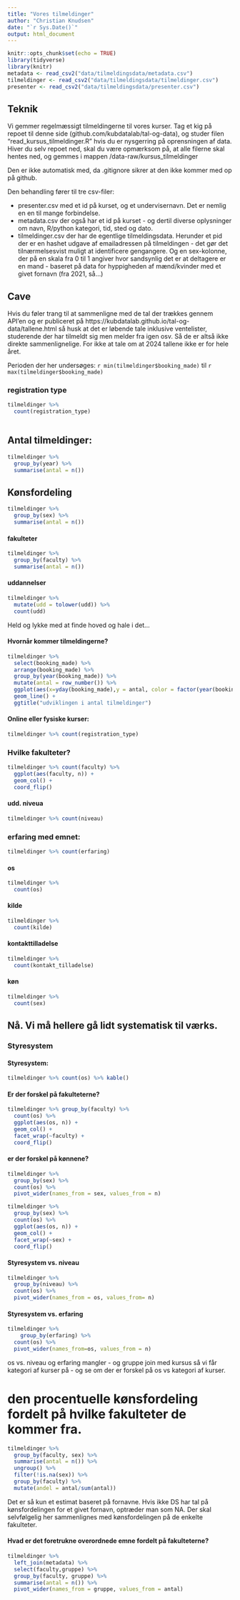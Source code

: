 ```yaml
---
title: "Vores tilmeldinger"
author: "Christian Knudsen"
date: "`r Sys.Date()`"
output: html_document
---
```


```r
knitr::opts_chunk$set(echo = TRUE)
library(tidyverse)
library(knitr)
metadata <- read_csv2("data/tilmeldingsdata/metadata.csv")
tilmeldinger <- read_csv2("data/tilmeldingsdata/tilmeldinger.csv")
presenter <- read_csv2("data/tilmeldingsdata/presenter.csv")
```

## Teknik

Vi gemmer regelmæssigt tilmeldingerne til vores kurser. 
Tag et kig på repoet til denne side (github.com/kubdatalab/tal-og-data), og 
studer filen "read_kursus_tilmeldinger.R" hvis du er nysgerring på oprensningen
af data. Hiver du selv repoet ned, skal du være opmærksom på, at alle filerne 
skal hentes ned, og gemmes i mappen 
/data-raw/kursus_tilmeldinger

Den er ikke automatisk med, da .gitignore sikrer at den ikke kommer med op på github.

Den behandling fører til tre csv-filer:

* presenter.csv med et id på kurset, og et undervisernavn. Det er nemlig en en til mange forbindelse.
* metadata.csv der også har et id på kurset - og dertil diverse oplysninger om navn, R/python kategori, tid, sted og dato.
* tilmeldinger.csv der har de egentlige tilmeldingsdata. Herunder et pid der er en hashet udgave af emailadressen på tilmeldingen - det gør det tilnærmelsesvist muligt at identificere gengangere. Og en sex-kolonne, der på en skala fra 0 til 1 angiver hvor sandsynlig det er 
at deltagere er en mand - baseret på data for hyppigheden af mænd/kvinder med et givet fornavn (fra 2021, så...)


## Cave

Hvis du føler trang til at sammenligne med de tal der trækkes gennem API'en og 
er publiceret på https://kubdatalab.github.io/tal-og-data/tallene.html så husk at
det er løbende tale inklusive ventelister, studerende der har tilmeldt sig men
melder fra igen osv. Så de er altså ikke direkte sammenlignelige. For ikke at
tale om at 2024 tallene ikke er for hele året. 

Perioden der her undersøges: `r min(tilmeldinger$booking_made)` til `r max(tilmeldinger$booking_made)`


### registration type
```r
tilmeldinger %>% 
  count(registration_type)
  
```



## Antal tilmeldinger:

```r
tilmeldinger %>% 
  group_by(year) %>% 
  summarise(antal = n())
```
## Kønsfordeling

```r
tilmeldinger %>% 
  group_by(sex) %>% 
  summarise(antal = n())
```

#### fakulteter

```r
tilmeldinger %>% 
  group_by(faculty) %>% 
  summarise(antal = n())
```

#### uddannelser
```r
tilmeldinger %>% 
  mutate(udd = tolower(udd)) %>% 
  count(udd)
```
Held og lykke med at finde hoved og hale i det...


#### Hvornår kommer tilmeldingerne?

```r
tilmeldinger %>% 
  select(booking_made) %>% 
  arrange(booking_made) %>% 
  group_by(year(booking_made)) %>% 
  mutate(antal = row_number()) %>% 
  ggplot(aes(x=yday(booking_made),y = antal, color = factor(year(booking_made)))) +
  geom_line() +
  ggtitle("udviklingen i antal tilmeldinger")
```

#### Online eller fysiske kurser:
```r
tilmeldinger %>% count(registration_type)
```
### Hvilke fakulteter?
```r
tilmeldinger %>% count(faculty) %>% 
  ggplot(aes(faculty, n)) +
  geom_col() +
  coord_flip()

```
#### udd. niveua
```r
tilmeldinger %>% count(niveau)

```
### erfaring med emnet:
```r
tilmeldinger %>% count(erfaring)

```

#### os
```r
tilmeldinger %>% 
  count(os)
```


#### kilde 

```r
tilmeldinger %>% 
  count(kilde)
```

#### kontakttilladelse
```r
tilmeldinger %>% 
  count(kontakt_tilladelse)
```

#### køn
```r
tilmeldinger %>% 
  count(sex)
```


## Nå. Vi må hellere gå lidt systematisk til værks.

### Styresystem

#### Styresystem:
```r
tilmeldinger %>% count(os) %>% kable()
```

#### Er der forskel på fakulteterne?

```r
tilmeldinger %>% group_by(faculty) %>% 
  count(os) %>% 
  ggplot(aes(os, n)) +
  geom_col() +
  facet_wrap(~faculty) +
  coord_flip()
```

#### er der forskel på kønnene?

```r
tilmeldinger %>% 
  group_by(sex) %>% 
  count(os) %>% 
  pivot_wider(names_from = sex, values_from = n)
```


```r
tilmeldinger %>% 
  group_by(sex) %>% 
  count(os) %>% 
  ggplot(aes(os, n)) +
  geom_col() +
  facet_wrap(~sex) +
  coord_flip()
```
#### Styresystem vs. niveau
```r
tilmeldinger %>%   
  group_by(niveau) %>% 
  count(os) %>% 
  pivot_wider(names_from = os, values_from= n)
```

#### Styresystem vs. erfaring

```r
tilmeldinger %>% 
    group_by(erfaring) %>% 
  count(os) %>% 
  pivot_wider(names_from=os, values_from = n)

```

os vs. niveau og erfaring mangler - og gruppe
join med kursus så vi får kategori af kurser på - og se om der er forskel på
os vs kategori af kurser.








# den procentuelle kønsfordeling fordelt på hvilke fakulteter de kommer fra.
```r
tilmeldinger %>%
  group_by(faculty, sex) %>% 
  summarise(antal = n()) %>% 
  ungroup() %>% 
  filter(!is.na(sex)) %>% 
  group_by(faculty) %>% 
  mutate(andel = antal/sum(antal))
```
Det er så kun et estimat baseret på fornavne. Hvis ikke DS har tal på kønsfordelingen
for et givet fornavn, optræder man som NA. Der skal selvfølgelig her sammenlignes
med kønsfordelingen på de enkelte fakulteter.



#### Hvad er det foretrukne overordnede emne fordelt på fakulteterne?

```r
tilmeldinger %>% 
  left_join(metadata) %>% 
  select(faculty,gruppe) %>% 
  group_by(faculty, gruppe) %>% 
  summarise(antal = n()) %>% 
  pivot_wider(names_from = gruppe, values_from = antal)
```

